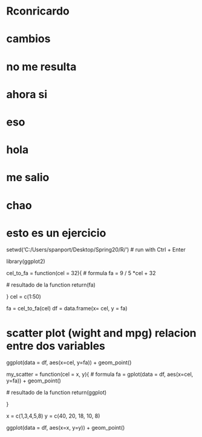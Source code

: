 # Rconricardo
# cambios
# no me resulta
# ahora si
# eso 
# hola
# me salio
# chao
# esto es un ejercicio
setwd('C:/Users/spanport/Desktop/Spring20/R/') # run with Ctrl + Enter

library(ggplot2)


cel_to_fa = function(cel = 32){
  # formula 
  fa = 9 / 5 *cel + 32
  
  # resultado de la function
  return(fa)
  
}
cel = c(1:50)

fa = cel_to_fa(cel)
df = data.frame(x= cel, y = fa)

# scatter plot (wight and mpg) relacion entre dos variables 
ggplot(data = df, aes(x=cel, y=fa)) + 
  geom_point()
  
 my_scatter = function(cel = x, y){
  # formula 
  fa = gplot(data = df, aes(x=cel, y=fa)) + 
  geom_point()
  
  # resultado de la function
  return(ggplot)
  
}

x = c(1,3,4,5,8)
y = c(40, 20, 18, 10, 8)

ggplot(data = df, aes(x=x, y=y)) + 
  geom_point()

